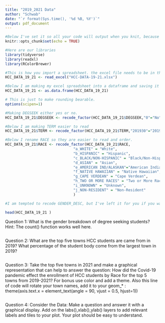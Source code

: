 ```yaml
---
title: "2019_2021 Data"
author: "Schwab"
date: "`r format(Sys.time(), '%d %B, %Y')`"
output: pdf_document
---
```


```r

#Below I've set it so all your code will output when you knit, because I want to be able to see it. 
knitr::opts_chunk$set(echo = TRUE)

#Here are our libraries
library(tidyverse)
library(readxl)
library(RColorBrewer)

#This is how you import a spreadsheet. the excel file needs to be in the same folder as this .Rmd file
HCC_DATA_19_21 <- read_excel("HCC-DATA-19-21.xlsx")

#Below I am making my excel spreadsheet into a dataframe and saving it to R's environment
HCC_DATA_19_21 <- as.data.frame(HCC_DATA_19_21)

# This is just to make rounding bearable. 
options(scipen=1)

#Making DEGSEEK either yes or no. 
HCC_DATA_19_21$DEGSEEK <- recode_factor(HCC_DATA_19_21$DEGSEEK,"0"="No","1"="Yes")

#Below I am making TERM easier to read
HCC_DATA_19_21$TERM <- recode_factor(HCC_DATA_19_21$TERM,"201930"="2019","202030"="2020","202130"="2021")

#Below I rename RACE so they are easier to read and order. 
HCC_DATA_19_21$RACE <- recode_factor(HCC_DATA_19_21$RACE, 
                               "a_WHITE" = "White",
                               "b_HISPANIC" = "Hispanic",
                               "c_BLACK/NON-HISPANIC" = "Black/Non-Hispanic",
                               "d_ASIAN" = "Asian",
                               "e_AMERICAN IND/ALASKAN"="American Indian/Alaska Native",
                               "f_NATIVE HAWAIIAN" = "Native Hawaiian",
                               "g_CAPE VERDEAN" = "Cape Verdean",
                               "h_TWO OR MORE RACES" = "Two or More Races",
                               "i_UNKNOWN" = "Unknown",
                               "j_NON-RESIDENT" = "Non-Resident"
                               )

#I am tempted to recode GENDER_DESC, but I've left it for you if you want to try it. 

```

```r
head(HCC_DATA_19_21 )
```

Question 1: 
What is the gender breakdown of degree seeking students? Hint: The count() function works well here.

```r

```

Question 2: 
What are the top five towns HCC students are came from in 2019? What percentage of the student body come from the largest town in 2019? 

```r

```

Question 3: 
Take the top five towns in 2021 and make a graphical representation that can help to answer the question: How did the Covid-19 pandemic effect the enrollment of HCC students by Race for the top 5 towns from 2019-2021? For bonus use color and add a theme. Also this line of code will rotate your town names, add it to your geom_* : theme(axis.text.x = element_text(angle = 90, vjust = 0.5, hjust=1))

```r

```

Question 4: Consider the Data: Make a question and answer it with a graphical display. Add on the labs(),xlab(),ylab() layers to add relevant labels and tiles to your plot. Your plot should be easy to understand.  

```r

```


